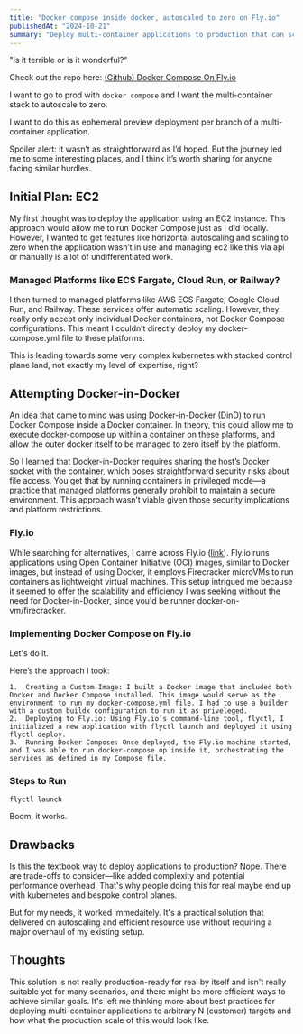 ```yaml
---
title: "Docker compose inside docker, autoscaled to zero on Fly.io"
publishedAt: "2024-10-21"
summary: "Deploy multi-container applications to production that can scale to zero"
---
```


"Is it terrible or is it wonderful?"

Check out the repo here: [(Github) Docker Compose On Fly.io](https://github.com/zachblume/docker-compose-on-fly-io)

I want to go to prod with `docker compose` and I want the multi-container stack
to autoscale to zero.

I want to do this as ephemeral preview deployment per branch of a
multi-container application.

Spoiler alert: it wasn’t as straightforward as I’d hoped. But the journey led me
to some interesting places, and I think it’s worth sharing for anyone facing
similar hurdles.

## Initial Plan: EC2

My first thought was to deploy the application using an EC2 instance. This
approach would allow me to run Docker Compose just as I did locally. However, I
wanted to get features like horizontal autoscaling and scaling to zero when the
application wasn’t in use and managing ec2 like this via api or manually is a
lot of undifferentiated work.

### Managed Platforms like ECS Fargate, Cloud Run, or Railway?

I then turned to managed platforms like AWS ECS Fargate, Google Cloud Run, and
Railway. These services offer automatic scaling. However, they really only
accept only individual Docker containers, not Docker Compose configurations.
This meant I couldn’t directly deploy my docker-compose.yml file to these
platforms.

This is leading towards some very complex kubernetes with stacked control plane
land, not exactly my level of expertise, right?

## Attempting Docker-in-Docker

An idea that came to mind was using Docker-in-Docker (DinD) to run Docker
Compose inside a Docker container. In theory, this could allow me to execute
docker-compose up within a container on these platforms, and allow the outer
docker itself to be managed to zero itself by the platform.

So I learned that Docker-in-Docker requires sharing the host’s Docker socket
with the container, which poses straightforward security risks about file
access. You get that by running containers in privileged mode—a practice that
managed platforms generally prohibit to maintain a secure environment. This
approach wasn’t viable given those security implications and platform
restrictions.

### Fly.io

While searching for alternatives, I came across Fly.io ([link](https://fly.io/)). Fly.io runs
applications using Open Container Initiative (OCI) images, similar to Docker
images, but instead of using Docker, it employs Firecracker microVMs to run
containers as lightweight virtual machines. This setup intrigued me because it
seemed to offer the scalability and efficiency I was seeking without the need
for Docker-in-Docker, since you'd be runner docker-on-vm/firecracker.

### Implementing Docker Compose on Fly.io

Let's do it.

Here’s the approach I took:

    1.	Creating a Custom Image: I built a Docker image that included both Docker and Docker Compose installed. This image would serve as the environment to run my docker-compose.yml file. I had to use a builder with a custom buildx configuration to run it as priveleged.
    2.	Deploying to Fly.io: Using Fly.io’s command-line tool, flyctl, I initialized a new application with flyctl launch and deployed it using flyctl deploy.
    3.	Running Docker Compose: Once deployed, the Fly.io machine started, and I was able to run docker-compose up inside it, orchestrating the services as defined in my Compose file.

### Steps to Run

```
flyctl launch
```

Boom, it works.

## Drawbacks

Is this the textbook way to deploy applications to production? Nope. There are
trade-offs to consider—like added complexity and potential performance
overhead. That's why people doing this for real maybe end up with kubernetes
and bespoke control planes.

But for my needs, it worked immedaitely. It's a practical solution that
delivered on autoscaling and efficient resource use without requiring a major
overhaul of my existing setup.

## Thoughts

This solution is not really production-ready for real by itself and isn't
really suitable yet for many scenarios, and there might be more efficient ways
to achieve similar goals. It's left me thinking more about best practices for
deploying multi-container applications to arbitrary N (customer) targets and
how what the production scale of this would look like.
